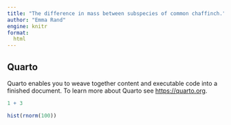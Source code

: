 ```yaml
---
title: "The difference in mass between subspecies of common chaffinch."
author: "Emma Rand"
engine: knitr
format:
  html
---
```


## Quarto

Quarto enables you to weave together content and executable code into a finished document. To learn more about Quarto see <https://quarto.org>.

```r
1 + 3
```



```r
hist(rnorm(100))
```